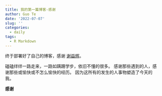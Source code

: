 ```yaml
---
title: 我的第一篇博客-感谢
author: Guo Te
date: '2022-07-07'
slug: ''
categories:
  - daily
tags:
  - R Markdown
---
```

终于部署好了自己的博客，感谢 [谢益辉](https://yihui.org/cn/)。

磕磕绊绊一路走来，一路如蹒跚学步，依旧不懂的很多。
感谢那些遇到的人，感谢那些或愉快或不怎么愉快的经历。
因为这所有的发生的人事物塑造了今天的我。

**感谢**
